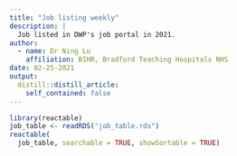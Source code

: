 ```yaml
---
title: "Job listing weekly"
description: |
  Job listed in DWP's job portal in 2021.
author:
  - name: Dr Ning Lu
    affiliation: BIHR, Bradford Teaching Hospitals NHS
date: 02-25-2021
output:
  distill::distill_article:
    self_contained: false
---
```


```r
library(reactable)
job_table <- readRDS("job_table.rds")
reactable(
  job_table, searchable = TRUE, showSortable = TRUE)
```
